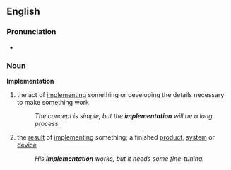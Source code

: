 ==English==
===Pronunciation===
*{{audio|en-us-implementation.ogg|Audio (US)}}

===Noun===
'''Implementation'''
#the act of [[implement]]ing something or developing the details necessary to make something work
#:''The concept is simple, but the '''implementation''' will be a long process.''
#the [[result]] of [[implement]]ing something; a finished [[product]], [[system]] or [[device]]
#:''His '''implementation''' works, but it needs some fine-tuning.''